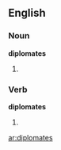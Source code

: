 ==English==

===Noun===
'''diplomates'''

#{{plural of|diplomate}}

===Verb===
'''diplomates'''

# {{third-person singular of|diplomate}}

[[ar:diplomates]]